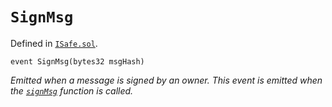 # `SignMsg`
Defined in [`ISafe.sol`](https://github.com/safe-global/safe-smart-account/tree/main/contracts/interfaces/ISafe.sol#L17).

```solidity
event SignMsg(bytes32 msgHash)

```

*Emitted when a message is signed by an owner. This event is emitted when the [`signMsg`](/reference-smart-account/signature-functions/signMsg.mdx) function is called.*
